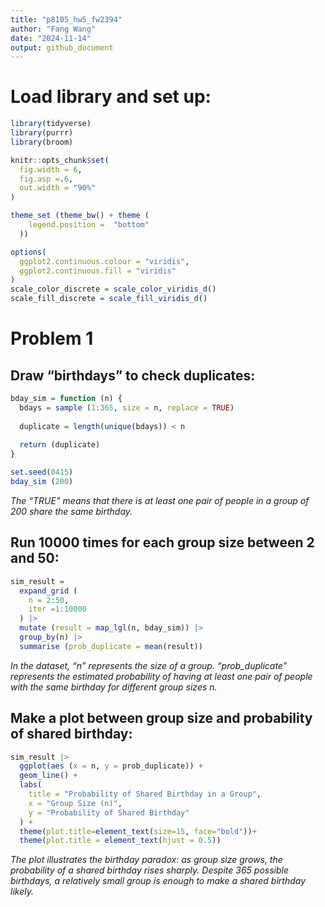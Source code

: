 ```yaml
---
title: "p8105_hw5_fw2394"
author: "Fang Wang"
date: "2024-11-14"
output: github_document
---
```


# Load library and set up:
```r
library(tidyverse)
library(purrr)
library(broom)

knitr::opts_chunk$set(
  fig.width = 6,
  fig.asp =.6,
  out.width = "90%"
)

theme_set (theme_bw() + theme (
    legend.position =  "bottom"
  ))

options(
  ggplot2.continuous.colour = "viridis",
  ggplot2.continuous.fill = "viridis"
)
scale_color_discrete = scale_color_viridis_d()
scale_fill_discrete = scale_fill_viridis_d()
```


# Problem 1

## Draw "birthdays" to check duplicates:
```r
bday_sim = function (n) {
  bdays = sample (1:365, size = n, replace = TRUE)
  
  duplicate = length(unique(bdays)) < n
  
  return (duplicate)
}

set.seed(0415)
bday_sim (200)
```

*The "TRUE" means that there is at least one pair of people in a group of 200 share the same birthday.*

## Run 10000 times for each group size between 2 and 50:
```r
sim_result =
  expand_grid (
    n = 2:50,
    iter =1:10000
  ) |> 
  mutate (result = map_lgl(n, bday_sim)) |> 
  group_by(n) |> 
  summarise (prob_duplicate = mean(result))
```

*In the dataset, "n" represents the size of a group. "prob_duplicate" represents the estimated probability of having at least one pair of people with the same birthday for different group sizes n.*

## Make a plot between group size and probability of shared birthday:
```r
sim_result |> 
  ggplot(aes (x = n, y = prob_duplicate)) +
  geom_line() +
  labs(
    title = "Probability of Shared Birthday in a Group",
    x = "Group Size (n)",
    y = "Probability of Shared Birthday"
  ) +
  theme(plot.title=element_text(size=15, face="bold"))+
  theme(plot.title = element_text(hjust = 0.5))
```
*The plot illustrates the birthday paradox: as group size grows, the probability of a shared birthday rises sharply. Despite 365 possible birthdays, a relatively small group is enough to make a shared birthday likely.*